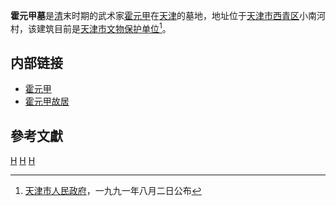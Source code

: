 {{文物保护单位
| 级别 = 省级
| 省区市 = 天津市
| 名称 = [[霍元甲故居|霍元甲故居]]、墓
| 图片 = 
| 编号 = 2-13
| 分类 = 古建筑及历史纪念建筑物
| 时代 = [[清朝|清]]
| 所在 = [[天津市|天津市]][[西青区|西青区]]
| 登录 = 1991年8月2日
}}
'''霍元甲墓'''是[[清朝|清]]末时期的武术家[[霍元甲|霍元甲]]在[[天津|天津]]的墓地，地址位于[[天津市|天津市]][[西青区|西青区]]小南河村，该建筑目前是[[天津市文物保护单位|天津市文物保护单位]]<ref>[[天津市人民政府|天津市人民政府]]，一九九一年八月二日公布</ref>。

== 内部链接 ==
* [[霍元甲|霍元甲]]
* [[霍元甲故居|霍元甲故居]]

== 參考文獻 ==
<div class="references-small">
<references />
</div>

{{天津市文物保护单位}}

[[Category:天津墓葬|H]]
[[Category:清朝墓葬|H]]
[[Category:西青区|H]]